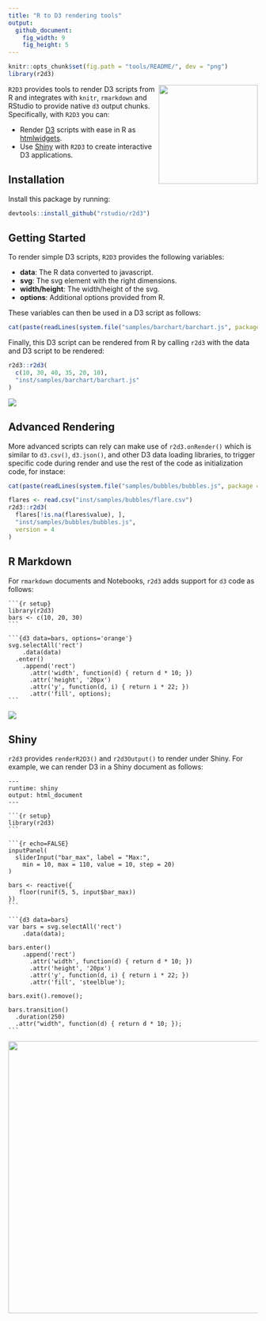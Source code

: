 ```yaml
---
title: "R to D3 rendering tools"
output:
  github_document:
    fig_width: 9
    fig_height: 5
---
```


```r
knitr::opts_chunk$set(fig.path = "tools/README/", dev = "png")
library(r2d3)
```

<img src="tools/README/r2d3-hex.svg" width=200 align="right"/>

`R2D3` provides tools to render D3 scripts from R and integrates with `knitr`, `rmarkdown` and RStudio to provide native `d3` output chunks. Specifically, with `R2D3` you can:

- Render [D3](https://d3js.org/) scripts with ease in R as [htmlwidgets](https://www.htmlwidgets.org/).
- Use [Shiny](http://shiny.rstudio.com/) with `R2D3` to create interactive D3 applications.

## Installation

Install this package by running:

```r
devtools::install_github("rstudio/r2d3")
```

## Getting Started

To render simple D3 scripts, `R2D3` provides the following variables:

- **data**: The R data converted to javascript.
- **svg**: The svg element with the right dimensions.
- **width/height**: The width/height of the svg.
- **options**: Additional options provided from R.

These variables can then be used in a D3 script as follows:

```r
cat(paste(readLines(system.file("samples/barchart/barchart.js", package = "r2d3")), collapse = "\n"))
```

Finally, this D3 script can be rendered from R by calling `r2d3` with the data and D3 script to be rendered:

```r
r2d3::r2d3(
  c(10, 30, 40, 35, 20, 10),
  "inst/samples/barchart/barchart.js"
)
```
![](tools/README/barchart-1.png)

## Advanced Rendering

More advanced scripts can rely can make use of `r2d3.onRender()` which is similar to `d3.csv()`, `d3.json()`, and other D3 data loading libraries, to trigger specific code during render and use the rest of the code as initialization code, for instace:

```r
cat(paste(readLines(system.file("samples/bubbles/bubbles.js", package = "r2d3")), collapse = "\n"))
```

```r
flares <- read.csv("inst/samples/bubbles/flare.csv")
r2d3::r2d3(
  flares[!is.na(flares$value), ],
  "inst/samples/bubbles/bubbles.js",
  version = 4
)
```

## R Markdown

For `rmarkdown` documents and Notebooks, `r2d3` adds support for `d3` code as follows:

<pre><code>&#96``{r setup}
library(r2d3)
bars <- c(10, 20, 30)
&#96``</code></pre>

<pre><code>&#96``{d3 data=bars, options='orange'}
svg.selectAll('rect')
    .data(data)
  .enter()
    .append('rect')
      .attr('width', function(d) { return d * 10; })
      .attr('height', '20px')
      .attr('y', function(d, i) { return i * 22; })
      .attr('fill', options);
&#96``</code></pre>

![](tools/README/rmarkdown-1.png)

## Shiny

`r2d3` provides `renderR2D3()` and `r2d3Output()` to render under Shiny. For example, we can render D3 in a Shiny document as follows:

<pre><code>---
runtime: shiny
output: html_document
---

&#96``{r setup}
library(r2d3)
&#96``

&#96``{r echo=FALSE}
inputPanel(
  sliderInput("bar_max", label = "Max:",
    min = 10, max = 110, value = 10, step = 20)
)

bars <- reactive({
   floor(runif(5, 5, input$bar_max))
})
&#96``

&#96``{d3 data=bars}
var bars = svg.selectAll('rect')
    .data(data);
    
bars.enter()
    .append('rect')
      .attr('width', function(d) { return d * 10; })
      .attr('height', '20px')
      .attr('y', function(d, i) { return i * 22; })
      .attr('fill', 'steelblue');

bars.exit().remove();

bars.transition()
  .duration(250)
  .attr("width", function(d) { return d * 10; });
&#96``</code></pre>

<img src="tools/README/baranim-1.gif" width=550 align="left"/>

